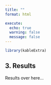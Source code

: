 ```yaml
---
title: ""
format: html

execute:
  echo: true
  warning: false
  message: false
---
```


```r
library(kableExtra)
```



## 3. Results {#sec-Results}

Results over here...


